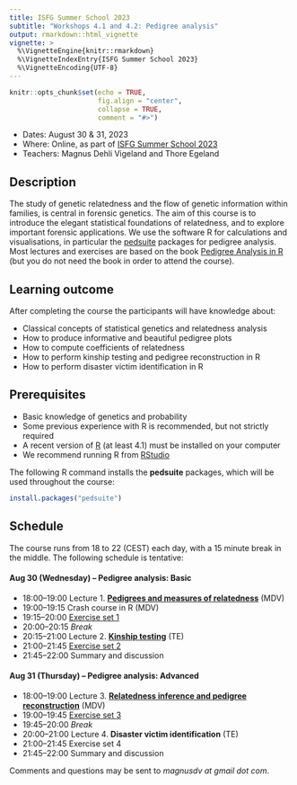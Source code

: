 ```yaml
---
title: ISFG Summer School 2023
subtitle: "Workshops 4.1 and 4.2: Pedigree analysis"
output: rmarkdown::html_vignette
vignette: >
  %\VignetteEngine{knitr::rmarkdown}
  %\VignetteIndexEntry{ISFG Summer School 2023}
  %\VignetteEncoding{UTF-8}
---
```


```r
knitr::opts_chunk$set(echo = TRUE, 
                      fig.align = "center",
                      collapse = TRUE,
                      comment = "#>")
```

* Dates: August 30 & 31, 2023
* Where: Online, as part of [ISFG Summer School 2023](https://isfgsummerschool.idloom.events/isfg-summer-school-virtual-edition-2023)
* Teachers: Magnus Dehli Vigeland and Thore Egeland

## Description
The study of genetic relatedness and the flow of genetic information within families, is central in forensic genetics. The aim of this course is to introduce the elegant statistical foundations of relatedness, and to explore important forensic applications. We use the software R for calculations and visualisations, in particular the [pedsuite](https://magnusdv.github.io/pedsuite/) packages for pedigree analysis. Most lectures and exercises are based on the book [Pedigree Analysis in R](https://www.elsevier.com/books/pedigree-analysis-in-r/vigeland/978-0-12-824430-2) (but you do not need the book in order to attend the course).

## Learning outcome
After completing the course the participants will have knowledge about:

* Classical concepts of statistical genetics and relatedness analysis
* How to produce informative and beautiful pedigree plots
* How to compute coefficients of relatedness
* How to perform kinship testing and pedigree reconstruction in R
* How to perform disaster victim identification in R

## Prerequisites
* Basic knowledge of genetics and probability
* Some previous experience with R is recommended, but not strictly required
* A recent version of [R](https://www.r-project.org) (at least 4.1) must be installed on your computer
* We recommend running R from [RStudio](https://www.rstudio.com/products/rstudio/download/)

The following R command installs the **pedsuite** packages, which will be used throughout the course:

```r
install.packages("pedsuite")
```

## Schedule
The course runs from 18 to 22 (CEST) each day, with a 15 minute break in the middle. The following schedule is tentative:

#### Aug 30 (Wednesday) -- Pedigree analysis: Basic
* 18:00--19:00 Lecture 1. [**Pedigrees and measures of relatedness**](https://github.com/magnusdv/pedsuite/blob/master/vignettes/web_only/courses/isfg2023/Lecture1_pedigrees.pdf) (MDV)
* 19:00--19:15 Crash course in R (MDV)
* 19:15--20:00 [Exercise set 1](https://github.com/magnusdv/pedsuite/blob/master/vignettes/web_only/courses/isfg2023/exercises1.pdf)
* 20:00--20:15 _Break_
* 20:15--21:00 Lecture 2. [**Kinship testing**](https://github.com/magnusdv/pedsuite/blob/master/vignettes/web_only/courses/isfg2023/Lecture2_kinship.pdf) (TE)
* 21:00--21:45 [Exercise set 2](https://github.com/magnusdv/pedsuite/blob/master/vignettes/web_only/courses/isfg2023/exercises2.pdf)
* 21:45--22:00 Summary and discussion

#### Aug 31 (Thursday) -- Pedigree analysis: Advanced
* 18:00--19:00 Lecture 3. [**Relatedness inference and pedigree reconstruction**](https://github.com/magnusdv/pedsuite/blob/master/vignettes/web_only/courses/isfg2023/Lecture3_reconstruction.pdf) (MDV)
* 19:00--19:45 [Exercise set 3](https://github.com/magnusdv/pedsuite/blob/master/vignettes/web_only/courses/isfg2023/exercises3.pdf)
* 19:45--20:00 _Break_
* 20:00--21:00 Lecture 4. **Disaster victim identification** (TE)
* 21:00--21:45 Exercise set 4
* 21:45--22:00 Summary and discussion



Comments and questions may be sent to *magnusdv at gmail dot com*.
